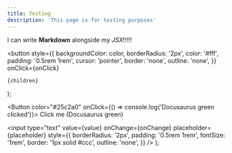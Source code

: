 ```yaml
---
title: Testing
description: 'This page is for testing purposes'
---
```


I can write **Markdown** alongside my _JSX_!!!!!

  <button
    style={{
      backgroundColor: color,
      borderRadius: '2px',
      color: '#fff',
      padding: '0.5rem 1rem',
      cursor: 'pointer',
      border: 'none',
      outline: 'none',
    }}
    onClick={onClick}
  >
    {children}
  </button>
);

<Button color="#25c2a0" onClick={() => console.log('Docusaurus green clicked')}>
  Click me (Docusaurus green)
</Button>

  <input
    type="text"
    value={value}
    onChange={onChange}
    placeholder={placeholder}
    style={{
      borderRadius: '2px',
      padding: '0.5rem 1rem',
      fontSize: '1rem',
      border: '1px solid #ccc',
      outline: 'none',
    }}
  />
);

<TextInput
  value=""
  onChange={handleInputChange}
  placeholder="Type something here"
/>
